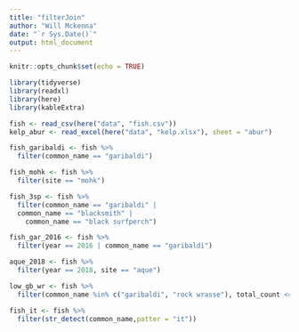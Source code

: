 ```yaml
---
title: "filterJoin"
author: "Will Mckenna"
date: "`r Sys.Date()`"
output: html_document
---
```


```r
knitr::opts_chunk$set(echo = TRUE)

library(tidyverse)
library(readxl)
library(here) 
library(kableExtra)

fish <- read_csv(here("data", "fish.csv"))
kelp_abur <- read_excel(here("data", "kelp.xlsx"), sheet = "abur")

```

```r

fish_garibaldi <- fish %>%
  filter(common_name == "garibaldi")

fish_mohk <- fish %>%
  filter(site == "mohk")

fish_3sp <- fish %>%
  filter(common_name == "garibaldi" |
  common_name == "blacksmith" |
    common_name == "black surfperch")

fish_gar_2016 <- fish %>% 
  filter(year == 2016 | common_name == "garibaldi")

aque_2018 <- fish %>%
  filter(year == 2018, site == "aque")

low_gb_wr <- fish %>%
  filter(common_name %in% c("garibaldi", "rock wrasse"), total_count <= 10 )

fish_it <- fish %>%
  filter(str_detect(common_name,patter = "it"))

```

